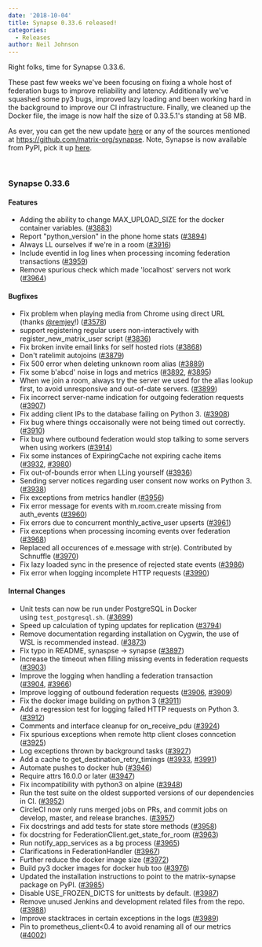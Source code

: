 ```yaml
---
date: '2018-10-04'
title: Synapse 0.33.6 released!
categories:
  - Releases
author: Neil Johnson
---
```


Right folks, time for Synapse 0.33.6.

These past few weeks we've been focusing on fixing a whole host of federation bugs to improve reliability and latency. Additionally we've squashed some py3 bugs, improved lazy loading and been working hard in the background to improve our CI infrastructure. Finally, we cleaned up the Docker file, the image is now half the size of 0.33.5.1's standing at 58 MB.

As ever, you can get the new update <a href="https://github.com/matrix-org/synapse/releases/tag/v0.33.6">here</a> or any of the sources mentioned at <a href="https://github.com/matrix-org/synapse">https://github.com/matrix-org/synapse</a>. Note, Synapse is now available from PyPI, pick it up <a href="https://pypi.org/project/matrix-synapse/">here</a>.

&nbsp;
<h3>Synapse 0.33.6</h3>
<h4>Features</h4>
<ul>
 	<li>Adding the ability to change MAX_UPLOAD_SIZE for the docker container variables. (<a href="https://github.com/matrix-org/synapse/issues/3883">#3883</a>)</li>
 	<li>Report "python_version" in the phone home stats (<a href="https://github.com/matrix-org/synapse/issues/3894">#3894</a>)</li>
 	<li>Always LL ourselves if we're in a room (<a href="https://github.com/matrix-org/synapse/issues/3916">#3916</a>)</li>
 	<li>Include eventid in log lines when processing incoming federation transactions (<a href="https://github.com/matrix-org/synapse/issues/3959">#3959</a>)</li>
 	<li>Remove spurious check which made 'localhost' servers not work (<a href="https://github.com/matrix-org/synapse/issues/3964">#3964</a>)</li>
</ul>
<h4>Bugfixes</h4>
<ul>
 	<li>Fix problem when playing media from Chrome using direct URL (thanks <a class="user-mention" href="https://github.com/remjey" data-hovercard-type="user" data-hovercard-url="/hovercards?user_id=13684203" data-octo-click="hovercard-link-click" data-octo-dimensions="link_type:self" aria-describedby="hovercard-aria-description">@remjey</a>!) (<a href="https://github.com/matrix-org/synapse/issues/3578">#3578</a>)</li>
 	<li>support registering regular users non-interactively with register_new_matrix_user script (<a href="https://github.com/matrix-org/synapse/issues/3836">#3836</a>)</li>
 	<li>Fix broken invite email links for self hosted riots (<a href="https://github.com/matrix-org/synapse/issues/3868">#3868</a>)</li>
 	<li>Don't ratelimit autojoins (<a href="https://github.com/matrix-org/synapse/issues/3879">#3879</a>)</li>
 	<li>Fix 500 error when deleting unknown room alias (<a href="https://github.com/matrix-org/synapse/issues/3889">#3889</a>)</li>
 	<li>Fix some b'abcd' noise in logs and metrics (<a href="https://github.com/matrix-org/synapse/issues/3892">#3892</a>, <a href="https://github.com/matrix-org/synapse/issues/3895">#3895</a>)</li>
 	<li>When we join a room, always try the server we used for the alias lookup first, to avoid unresponsive and out-of-date servers. (<a href="https://github.com/matrix-org/synapse/issues/3899">#3899</a>)</li>
 	<li>Fix incorrect server-name indication for outgoing federation requests (<a href="https://github.com/matrix-org/synapse/issues/3907">#3907</a>)</li>
 	<li>Fix adding client IPs to the database failing on Python 3. (<a href="https://github.com/matrix-org/synapse/issues/3908">#3908</a>)</li>
 	<li>Fix bug where things occaisonally were not being timed out correctly. (<a href="https://github.com/matrix-org/synapse/issues/3910">#3910</a>)</li>
 	<li>Fix bug where outbound federation would stop talking to some servers when using workers (<a href="https://github.com/matrix-org/synapse/issues/3914">#3914</a>)</li>
 	<li>Fix some instances of ExpiringCache not expiring cache items (<a href="https://github.com/matrix-org/synapse/issues/3932">#3932</a>, <a href="https://github.com/matrix-org/synapse/issues/3980">#3980</a>)</li>
 	<li>Fix out-of-bounds error when LLing yourself (<a href="https://github.com/matrix-org/synapse/issues/3936">#3936</a>)</li>
 	<li>Sending server notices regarding user consent now works on Python 3. (<a href="https://github.com/matrix-org/synapse/issues/3938">#3938</a>)</li>
 	<li>Fix exceptions from metrics handler (<a href="https://github.com/matrix-org/synapse/issues/3956">#3956</a>)</li>
 	<li>Fix error message for events with m.room.create missing from auth_events (<a href="https://github.com/matrix-org/synapse/issues/3960">#3960</a>)</li>
 	<li>Fix errors due to concurrent monthly_active_user upserts (<a href="https://github.com/matrix-org/synapse/issues/3961">#3961</a>)</li>
 	<li>Fix exceptions when processing incoming events over federation (<a href="https://github.com/matrix-org/synapse/issues/3968">#3968</a>)</li>
 	<li>Replaced all occurences of e.message with str(e). Contributed by Schnuffle (<a href="https://github.com/matrix-org/synapse/issues/3970">#3970</a>)</li>
 	<li>Fix lazy loaded sync in the presence of rejected state events (<a href="https://github.com/matrix-org/synapse/issues/3986">#3986</a>)</li>
 	<li>Fix error when logging incomplete HTTP requests (<a href="https://github.com/matrix-org/synapse/issues/3990">#3990</a>)</li>
</ul>
<h4>Internal Changes</h4>
<ul>
 	<li>Unit tests can now be run under PostgreSQL in Docker using <code>test_postgresql.sh</code>. (<a href="https://github.com/matrix-org/synapse/issues/3699">#3699</a>)</li>
 	<li>Speed up calculation of typing updates for replication (<a href="https://github.com/matrix-org/synapse/issues/3794">#3794</a>)</li>
 	<li>Remove documentation regarding installation on Cygwin, the use of WSL is recommended instead. (<a href="https://github.com/matrix-org/synapse/issues/3873">#3873</a>)</li>
 	<li>Fix typo in README, synaspse -&gt; synapse (<a href="https://github.com/matrix-org/synapse/issues/3897">#3897</a>)</li>
 	<li>Increase the timeout when filling missing events in federation requests (<a href="https://github.com/matrix-org/synapse/issues/3903">#3903</a>)</li>
 	<li>Improve the logging when handling a federation transaction (<a href="https://github.com/matrix-org/synapse/issues/3904">#3904</a>, <a href="https://github.com/matrix-org/synapse/issues/3966">#3966</a>)</li>
 	<li>Improve logging of outbound federation requests (<a href="https://github.com/matrix-org/synapse/issues/3906">#3906</a>, <a href="https://github.com/matrix-org/synapse/issues/3909">#3909</a>)</li>
 	<li>Fix the docker image building on python 3 (<a href="https://github.com/matrix-org/synapse/issues/3911">#3911</a>)</li>
 	<li>Add a regression test for logging failed HTTP requests on Python 3. (<a href="https://github.com/matrix-org/synapse/issues/3912">#3912</a>)</li>
 	<li>Comments and interface cleanup for on_receive_pdu (<a href="https://github.com/matrix-org/synapse/issues/3924">#3924</a>)</li>
 	<li>Fix spurious exceptions when remote http client closes conncetion (<a href="https://github.com/matrix-org/synapse/issues/3925">#3925</a>)</li>
 	<li>Log exceptions thrown by background tasks (<a href="https://github.com/matrix-org/synapse/issues/3927">#3927</a>)</li>
 	<li>Add a cache to get_destination_retry_timings (<a href="https://github.com/matrix-org/synapse/issues/3933">#3933</a>, <a href="https://github.com/matrix-org/synapse/issues/3991">#3991</a>)</li>
 	<li>Automate pushes to docker hub (<a href="https://github.com/matrix-org/synapse/issues/3946">#3946</a>)</li>
 	<li>Require attrs 16.0.0 or later (<a href="https://github.com/matrix-org/synapse/issues/3947">#3947</a>)</li>
 	<li>Fix incompatibility with python3 on alpine (<a href="https://github.com/matrix-org/synapse/issues/3948">#3948</a>)</li>
 	<li>Run the test suite on the oldest supported versions of our dependencies in CI. (<a href="https://github.com/matrix-org/synapse/issues/3952">#3952</a>)</li>
 	<li>CircleCI now only runs merged jobs on PRs, and commit jobs on develop, master, and release branches. (<a href="https://github.com/matrix-org/synapse/issues/3957">#3957</a>)</li>
 	<li>Fix docstrings and add tests for state store methods (<a href="https://github.com/matrix-org/synapse/issues/3958">#3958</a>)</li>
 	<li>fix docstring for FederationClient.get_state_for_room (<a href="https://github.com/matrix-org/synapse/issues/3963">#3963</a>)</li>
 	<li>Run notify_app_services as a bg process (<a href="https://github.com/matrix-org/synapse/issues/3965">#3965</a>)</li>
 	<li>Clarifications in FederationHandler (<a href="https://github.com/matrix-org/synapse/issues/3967">#3967</a>)</li>
 	<li>Further reduce the docker image size (<a href="https://github.com/matrix-org/synapse/issues/3972">#3972</a>)</li>
 	<li>Build py3 docker images for docker hub too (<a href="https://github.com/matrix-org/synapse/issues/3976">#3976</a>)</li>
 	<li>Updated the installation instructions to point to the matrix-synapse package on PyPI. (<a href="https://github.com/matrix-org/synapse/issues/3985">#3985</a>)</li>
 	<li>Disable USE_FROZEN_DICTS for unittests by default. (<a href="https://github.com/matrix-org/synapse/issues/3987">#3987</a>)</li>
 	<li>Remove unused Jenkins and development related files from the repo. (<a href="https://github.com/matrix-org/synapse/issues/3988">#3988</a>)</li>
 	<li>Improve stacktraces in certain exceptions in the logs (<a href="https://github.com/matrix-org/synapse/issues/3989">#3989</a>)</li>
 	<li>Pin to prometheus_client&lt;0.4 to avoid renaming all of our metrics (<a href="https://github.com/matrix-org/synapse/issues/4002">#4002</a>)</li>
</ul>